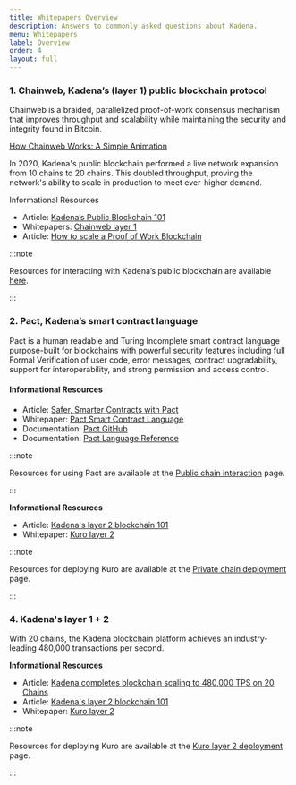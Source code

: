 ```yaml
---
title: Whitepapers Overview
description: Answers to commonly asked questions about Kadena.
menu: Whitepapers
label: Overview
order: 4
layout: full
---
```


### 1. Chainweb, Kadena’s (layer 1) public blockchain protocol

Chainweb is a braided, parallelized proof-of-work consensus mechanism that
improves throughput and scalability while maintaining the security and integrity
found in Bitcoin.

[How Chainweb Works: A Simple Animation](https://www.youtube.com/watch?v=hYvXxFbsN6I 'How Chainweb Works: A Simple Animation')

In 2020, Kadena's public blockchain performed a live network expansion from 10
chains to 20 chains. This doubled throughput, proving the network's ability to
scale in production to meet ever-higher demand.

Informational Resources

- Article:
  [Kadena’s Public Blockchain 101](https://medium.com/kadena-io/all-about-chainweb-101-and-faqs-6bd88c325b45)
- Whitepapers: [Chainweb layer 1](./chainweb-layer-1.md)
- Article:
  [How to scale a Proof of Work Blockchain](https://medium.com/kadena-io/how-to-scale-a-proof-of-work-blockchain-9233e5b4b62)&#x20;

:::note

Resources for interacting with Kadena’s public blockchain are available
[here](../../build/resources/pact-resources).

:::

### 2. Pact, Kadena’s smart contract language

Pact is a human readable and Turing Incomplete smart contract language
purpose-built for blockchains with powerful security features including full
Formal Verification of user code, error messages, contract upgradability,
support for interoperability, and strong permission and access control.

#### Informational Resources

- Article:
  [Safer, Smarter Contracts with Pact](https://medium.com/kadena-io/safer-smarter-contracts-with-pact-e86b9ccaca9f)
- Whitepaper: [Pact Smart Contract Language](./pact-smart-contract-language.md)
- Documentation: [Pact GitHub](https://github.com/kadena-io/pact)
- Documentation:
  [Pact Language Reference](https://pact-language.readthedocs.io/en/latest/pact-reference.html)

:::note

Resources for using Pact are available at the
[Public chain interaction](https://kadena-io.github.io/kadena-docs/Public-Chain-Docs.html)
page.

:::

**Informational Resources**

- Article:
  [Kadena's layer 2 blockchain 101](https://medium.com/kadena-io/scalablebft-kadenas-private-blockchain-101-c99895c0fd50)
- Whitepaper: [Kuro layer 2](./kuro-layer-2.md)

:::note

Resources for deploying Kuro are available at the
[Private chain deployment](https://kadena-io.github.io/kadena-docs/Private-Chain-Docs.html)
page.

:::

### 4. Kadena's layer 1 + 2

With 20 chains, the Kadena blockchain platform achieves an industry-leading
480,000 transactions per second.

**Informational Resources**

- Article:
  [Kadena completes blockchain scaling to 480,000 TPS on 20 Chains](https://medium.com/kadena-io/kadena-completes-hybrid-blockchain-scaling-to-480-000-transactions-per-second-on-20-chains-5a652295533c)
- Article:
  [Kadena's layer 2 blockchain 101](https://medium.com/kadena-io/scalablebft-kadenas-private-blockchain-101-c99895c0fd50)
- Whitepaper: [Kuro layer 2](./kuro-layer-2.md)

:::note

Resources for deploying Kuro are available at the
[Kuro layer 2 deployment](../../build/kuro-layer-2.md) page.

:::
